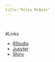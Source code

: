 ```yaml
---
title:"Miles McBain"
---
```


<br>

#Links

* [RStudio](http://mcbain.xyz/rstudio)
* [Jupyter](https://mcbain.xyz/jupyter)
* [Shiny](http://mcbain.xvz/shiny)





